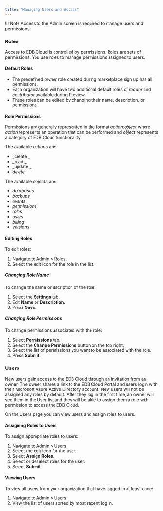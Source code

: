 ```yaml
---
title: "Managing Users and Access"
---
```


!!! Note
    Access to the Admin screen is required to manage users and permissions.

### Roles
Access to EDB Cloud is controlled by permissions. Roles are sets of permissions. You use roles to manage permissions assigned to users.
#### Default Roles
* The predefined _owner_ role created during marketplace sign up has all permissions.
* Each organization will have two additional default roles of _reader_ and _contributor_ available during Preview.
* These roles can be edited by changing their name, description, or permissions.

#### Role Permissions

Permissions are generally represented in the format _action:object_ where _action_ represents an operation that can be performed and _object_ represents a category of EDB Cloud functionality.

The available _actions_ are:
* _create _
* _read  _
* _update _
* _delete_

The available _objects_ are:
* _databases_
* _backups_
* _events_
* _permissions_
* _roles_
* _users_
* _billing_
* _versions_


#### Editing Roles
To edit roles:
1. Navigate to Admin > Roles.
2. Select the edit icon for the role in the list.

##### Changing Role Name
To change the name or dscription of the role:
1. Select the **Settings** tab.
2. Edit **Name** or **Description**.
3. Press **Save**.

##### Changing Role Permissions

To change permissions associated with the role:
1. Select **Permissions** tab.
2. Select the **Change Permissions** button on the top right.
3. Select the list of permissions you want to be associated with the role.
4. Press **Submit**

### Users

New users gain access to the EDB Cloud through an invitation from an owner. The owner shares a link to the EDB Cloud Portal and users login with their Microsoft Azure Active Directory account. New users will not be assigned any roles by default. After they log in the first time, an owner will see them in the User list and they will be able to assign them a role with permission to access the EDB Cloud.

On the Users page you can view users and assign roles to users.


#### Assigning Roles to Users
To assign appropriate roles to users:
1. Navigate to Admin > Users.
2. Select the edit icon for the user.
3. Select **Assign Roles**.
4. Select or deselect roles for the user.
5. Select **Submit**.

#### Viewing Users

To view all users from your organization that have logged in at least once:

1. Navigate to Admin > Users.
2. View the list of users sorted by most recent log in.
